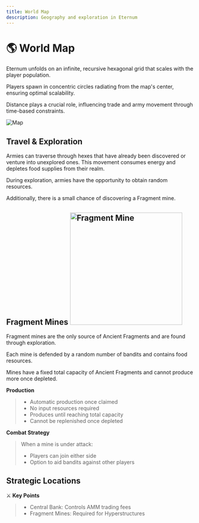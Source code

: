 ```yaml
---
title: World Map
description: Geography and exploration in Eternum
---
```


# 🌎 World Map

Eternum unfolds on an infinite, recursive hexagonal grid that scales with the player population.

Players spawn in concentric circles radiating from the map's center, ensuring optimal scalability.

Distance plays a crucial role, influencing trade and army movement through time-based constraints.

<img src="/map.png" alt="Map" />

## Travel & Exploration

Armies can traverse through hexes that have already been discovered or venture into unexplored ones. This movement
consumes energy and depletes food supplies from their realm.

During exploration, armies have the opportunity to obtain random resources.

Additionally, there is a small chance of discovering a Fragment mine.

## Fragment Mines <img src="/buildings/fragment_mine.png" alt="Fragment Mine" width="300" className="float-right" />

Fragment mines are the only source of Ancient Fragments and are found through exploration.

Each mine is defended by a random number of bandits and contains food resources.

Mines have a fixed total capacity of Ancient Fragments and cannot produce more once depleted.

**Production**

> - Automatic production once claimed
> - No input resources required
> - Produces until reaching total capacity
> - Cannot be replenished once depleted

**Combat Strategy**

> When a mine is under attack:
>
> - Players can join either side
> - Option to aid bandits against other players

## Strategic Locations

⚔️ **Key Points**

> - Central Bank: Controls AMM trading fees
> - Fragment Mines: Required for Hyperstructures
